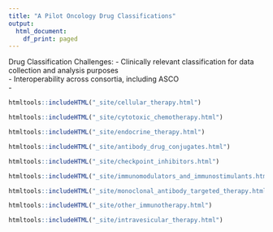 ```yaml
---
title: "A Pilot Oncology Drug Classifications"
output:
  html_document:
    df_print: paged
---
```


Drug Classification Challenges: 
- Clinically relevant classification for data collection and analysis purposes  
- Interoperability across consortia, including ASCO   
- 


```r
htmltools::includeHTML("_site/cellular_therapy.html")  
```  
     
```r
htmltools::includeHTML("_site/cytotoxic_chemotherapy.html")  
```  
                
                
```r
htmltools::includeHTML("_site/endocrine_therapy.html")  
```  
                
                
```r
htmltools::includeHTML("_site/antibody_drug_conjugates.html")  
```  
                
                
```r
htmltools::includeHTML("_site/checkpoint_inhibitors.html")  
```  
                
                
```r
htmltools::includeHTML("_site/immunomodulators_and_immunostimulants.html")  
```  
                
                
```r
htmltools::includeHTML("_site/monoclonal_antibody_targeted_therapy.html")  
```  
                
                
```r
htmltools::includeHTML("_site/other_immunotherapy.html")  
```  
                
                
```r
htmltools::includeHTML("_site/intravesicular_therapy.html")  
```  
